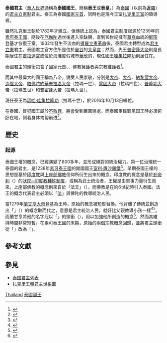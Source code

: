 {{Infobox Monarchy
|royal_title        = 國王
|realm              = 泰國
|native_name        = พระมหากษัตริย์ไทย
|coatofarms         = King's_Standard_of_Thailand.svg
|coatofarms_article = 泰國國王旗幟
|image              = King Rama X official.png
|incumbent          = [[瑪哈·哇集拉隆功|瑪哈·哇集拉隆功]]（拉瑪十世）
|incumbentsince     = 2016年10月13日
|residence          = [[曼谷大皇宮|曼谷大皇宮]]（官方）<br />[[曼谷|曼谷]]{{link-en|律實宮|Dusit Palace}}（起居）
|heir_presumptive   = [[提幫功王子|提幫功王子]]
|first_monarch      = [[拉瑪一世|拉瑪一世]]
|date               = 1782年
}}
{{泰國王室}}
'''泰國君主'''（[[華人世界|華人世界]]通稱為'''泰國國王'''，簡稱'''泰王'''或'''泰皇'''，{{lang-th|พระมหากษัตริย์ไทย}}）為[[泰國|泰國]]（以前為[[暹羅|暹羅]]）的[[君主立憲制|君主立憲制]]君主。泰王為泰國[[國家元首|國家元首]]，同時也是現今王室[[扎克里王朝|扎克里王室]]的領導者。

雖然扎克里王朝於1782年才建立，但傳統上認為，泰國君主制度起源於1239年的[[素可泰王國|素可泰王國]]，隨後在[[厄伽陀|厄伽陀]]過世後進入空缺期，直到18世紀擁有[[華裔|華裔]]血統的[[鄭昭|鄭昭]]登基才恢復王室。1932年發生不流血的[[暹羅立憲革命|暹羅立憲革命]]後，泰國君主轉型成為[[君主立憲|君主立憲]]君主。泰國君主官方住所是位於[[曼谷|曼谷]]的[[曼谷大皇宮|大皇宮]]；然而，先王[[蒲美蓬·阿杜德|普密蓬大帝]]則是長期居住在[[吉拉達宮|吉拉達宮]]或位於海灘度假城市[[華欣|華欣]]的{{le|忘憂宮 (泰國)|Klai Kangwon Palace|忘憂宮}}，現任國王[[哇集拉隆功|哇集拉隆功]]則居住在{{link-en|律實宮|Dusit Palace}}。

泰國君主的頭銜包含了國家元首、{{le|泰國皇家軍队統帥|Head of the Royal Thai Armed Forces}}、佛教擁護者與宗教維護者<ref>{{cite web|url=http://www.senate.go.th/th_senate/English/constitution2007.pdf|title=Constitution of the Kingdom of Thailand B.E 2550|author=[[House_of_Representatives_(Thailand)|The Secretariate of the House of Representatives]]|publisher=[[House_of_Representatives_(Thailand)|The Secretariat of the House of Representatives]]|date=Nov 2007|accessdate=7 November 2012|deadurl=yes|archiveurl=https://web.archive.org/web/20120831223113/http://www.senate.go.th/th_senate/English/constitution2007.pdf|archivedate=2012年8月31日}}</ref>。

而其中最偉大的國王稱為八帝，備受人民崇敬，分別是[[大帝|大帝]]、[[铁觀音一世|大帝]]、[[納黎萱|納黎萱大帝]]、[[达信大帝|达信大帝]]、[[拉瑪一世|帕佛陀約華朱拉洛大帝]]（拉瑪一世）、[[拉瑪四世|蒙固大帝]]（拉瑪四世）、[[拉玛五世|普隆功大帝]]（拉瑪五世）和[[普密蓬·阿杜德|普密蓬大帝]]（拉瑪九世）。

現任泰王為[[瑪哈·哇集拉隆功|瑪哈·哇集拉隆功]]（拉瑪十世），於2016年10月13日繼位。

在泰國，冒犯國王屬於[[不敬罪|不敬罪]]，將會受到嚴厲懲處。而泰國臣民觐见国王時必須俯卧在地，侧着身体匍匐前进<ref>{{cite news |title=泰国王室车队遭民众抗议，君主制权威面临挑战 |url=https://cn.nytimes.com/asia-pacific/20201015/thailand-protests-queen-king/ |accessdate=2020-10-17 |archive-date=2021-02-18 |archive-url=https://web.archive.org/web/20210218100038/https://cn.nytimes.com/asia-pacific/20201015/thailand-protests-queen-king/ |dead-url=no }}</ref>。

==歷史==
===起源===
{{Further information|天命}}
泰國王權的概念，已經演變了800多年，並形成絕對的統治權力。第一位治理統一泰國的君主，是1238年[[素可泰王國|素可泰王國]]的開國國王[[室利膺陀羅鐵|室利·膺沙羅鐵]]<ref name="JSS_014_1b_Coedes">{{cite journal |author=  |last= Cœdès |first= G. |authorlink1= Georges Coedès |year= 1921 |title= The Origins of the Sukhodaya Dynasty |journal= [[Journal_of_the_Siam_Society|Journal of the Siam Society]] |volume= JSS Vol. 14.1b |issue= digital |page= image 1 |publisher= Siam Heritage Trust |url= http://www.siamese-heritage.org/jsspdf/1921/JSS_014_1b_Coedes_OriginsOfSukhodayaDynasty.pdf |accessdate= 17 March 2013 |quote= The dynasty which reigned during a part of the XIIIth. and the first half of the XlVth. centuries at Sukhodaya and at Sajjanlaya, on the upper Menam Yom, is the first historical Siamese dynasty. It has a double claim to this title, both because its cradle was precisely in the country designated by foreigners as "Siam" (Khmer: Syain; Chinese : Sien, etc.), and because it is this dynasty which, by freeing the Thai principalities from the Cambodian yoke and by gradually extending its conquests as far as the Malay Peninsula, paved the way for the formation of the Kingdom of Siam properly so called. |archive-date= 2016-10-20 |archive-url= https://web.archive.org/web/20161020044526/http://www.siamese-heritage.org/jsspdf/1921/JSS_014_1b_Coedes_OriginsOfSukhodayaDynasty.pdf |dead-url= no }}</ref>。早期泰國王權的思想是基於[[印度教|印度教]]與[[上座部佛教|上座部佛教]]信仰所衍生出來的概念。印度教的概念是基於[[剎帝利|剎帝利]]（{{lang-th|กษัตริย์}}）的[[瓦爾那|吠陀─印度教種姓制度]]，或稱為武士統治者，王權是由軍事力量衍生而來。上座部佛教的概念則來自於「法王」（{{lang-th|ธรรมราชา}}），而佛教是在約6世紀時引入泰國。法王的概念代表君主必須以「[[法_(印度哲學)|法]]」與佛陀的教導統治人民。

當1279年[[蘭甘亨大帝|蘭甘亨大帝]]登基為王時，原始的概念被短暫替換。他背離了傳統並創造出「{{le|家庭為國家的典範|Family as a model for the state|父權統治}}」（{{lang-th|พ่อปกครองลูก}}）的概念取而代之，意思是君主統治人民，就好比父親教導小孩一樣<ref>{{cite web|url=http://sunsite.au.ac.th/thailand/thai_monarchy/background.htm |title=Background to a Modern Kingship |work=Thai Modern Monarchy |year=1998 |archiveurl=https://web.archive.org/web/20091102095030/http://sunsite.au.ac.th/thailand/thai_monarchy/background.html |archivedate=2009-11-02 |deadurl=yes }}</ref><ref name="JSS_036_2b_PrinceDhani_Old">{{cite journal |author=  |last= Prince Dhani Nivat |first= Kromamun Bidyadabh |authorlink= :th:พระวรวงศ์เธอ พระองค์เจ้าธานีนิวัต กรมหมื่นพิทยลาภพฤฒิยากร |year= 1947 |title= The Old Siamese conception of the Monarchy |journal= [[Journal_of_the_Siam_Society|Journal of the Siam Society]] |volume= JSS Vol. 36.2b |issue= digital |page=  |pages= image 10 page 93 |publisher= Siamese Heritage Trust |doi=  |url= http://www.siamese-heritage.org/jsspdf/1941/JSS_036_2b_PrinceDhani_OldSiameseConceptionOfMonarchy.pdf |accessdate= 7 March 2013 |quote= '''Patriarchal Sukhothai Kingship''' ...The monarch was of course the people's leader in battle; but he was also in peace-time their father whose advice was sought and expected in all matters and whose judgment was accepted by all. He was moreover accessible to his people, for we are told by an old inscription that, in front of the royal palace of Sukhothai there used to be a gong hung up for people to go and beat upon whenever they wanted personal help and redress. The custom survived with slight modifications all through the centuries down to the change of regime in 1932.... |archive-date= 2016-03-03 |archive-url= https://web.archive.org/web/20160303181739/http://www.siamese-heritage.org/jsspdf/1941/JSS_036_2b_PrinceDhani_OldSiameseConceptionOfMonarchy.pdf |dead-url= no }}</ref>。而蘭甘亨將他的名字冠以「{{lang|en|Pho Khun}}」的頭銜（{{lang-th|พ่อขุนรามคำแหง}}），用以加強他所創造的概念<ref name="JSS_071_0g">{{cite journal |author=  |last= Terwiel |first= Barend Jan |year= 1983 |title= Ahom and the Study of Early Thai Society |journal= Journal of the Siam Society |volume= JSS Vol. 71.0 |issue= PDF |page= image 4 |publisher= Siamese Heritage Trust |doi=  |url= http://www.siamese-heritage.org/jsspdf/1981/JSS_071_0g_Terwiel_AhomAndStudyOfEarlyTaiSociety.pdf |accessdate= 7 March 2013 |quote= In older usage, ''khun'' was used for a ruler of a fortified town and its surrounding villages, together called a [[mueang|mueang]]; with the prefix ''pho'' ({{lang|th|พ่อ "father"}}) appears as '''Pho Khun'''. |archive-date= 2013-11-03 |archive-url= https://web.archive.org/web/20131103171209/http://www.siamese-heritage.org/jsspdf/1981/JSS_071_0g_Terwiel_AhomAndStudyOfEarlyTaiSociety.pdf |dead-url= yes }}</ref>，然而其維持時間非常短暫。在素可泰王國的末期，原始的兩個宗教概念回歸，並將君主頭銜從「{{lang|en|Pho Khun}}」改為「{{lang|en|Phaya Khun}}」。

==參考文獻==
{{reflist}}

== 參見 ==
{{Portal box|泰国}}
* [[泰国君主列表|泰国君主列表]]
* [[扎克里王朝君主世系圖|扎克里王朝君主世系圖]]

{{泰國君主}}
{{亞洲國家元首}}
{{君主制}}
{{Thailand topics}}
{{Authority control}}

[[Category:各国君主|Thailand]]
[[Category:泰國國王|]]